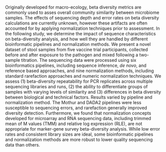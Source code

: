 Originally developed for macro-ecology, beta diversity metrics are commonly used to asses overall community similarity between microbiome samples. 
The effects of sequencing depth and error rates on beta diversity calculations are currently unknown, however these artifacts are often accounted for by applying normalization techniques prior to assessment. 
In the following study, we determine the impact of sequence characteristics on beta-diversity analysis, and how well they are handled by different bioinformatic pipelines and normalization methods. 
We present a novel dataset of stool samples from five vaccine trial participants, collected before and after exposure to the pathogen and mixed following a two-sample titration. 
The sequencing data were processed using six bioinformatics pipelines, including sequence inference, _de novo_, and reference based approaches, and nine normalization methods, including standard rarefaction approaches and numeric normalization techniques. 
We assess (1) beta-diversity repeatability for PCR replicates across multiple sequencing libraries and runs, (2) the ability to differentiate groups of samples with varying levels of similarity and (3) differences in beta diversity between biological and technical factors.
Results varied by pipeline and normalization method. The Mothur and DADA2 pipelines were less susceptible to sequencing errors, and rarefaction generally improved diversity detection.
Furthermore, we found that normalization concepts developed for microarray and RNA sequencing data, including trimmed mean of M values (TMM) and relative log expression (RLE), are not appropriate for marker-gene survey beta-diversity analysis. 
While low error rates and consistent library sizes are ideal, some bioinformatic pipelines and normalization methods are more robust to lower quality sequencing data than others.
